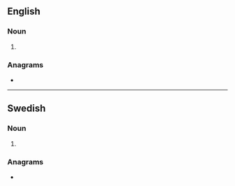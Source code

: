 {{also|Grads}}
==English==

===Noun===
{{head|en|noun form}}

# {{plural of|en|grad}}

===Anagrams===
* {{anagrams|en|a=adgrs|dargs|drags|gards}}

----

==Swedish==

===Noun===
{{head|sv|noun form}}

# {{sv-noun-form-indef-gen|grad}}

===Anagrams===
* {{anagrams|sv|a=adgrs|drags}}